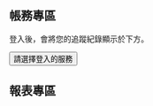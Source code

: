 <!-- scripts: [{"src" : "https://apis.google.com/js/platform.js?onload=renderGoogleButton", "async" : null, "defer" : null}, {"src" : "js/auth.js"}, {"src" : "js/underscore-min.js"}, {"src" : "https://cdn.datatables.net/1.10.13/js/jquery.dataTables.min.js"}, {"src" : "js/sha256.js"}] -->
<!-- header-meta: [{"name" : "google-signin-client_id", "content" : "842324757776-nonjllne8m8as9djg51e6cg98h6ijam7.apps.googleusercontent.com"}] -->
<!-- header-link: [{"href" : "https://cdn.datatables.net/1.10.13/css/jquery.dataTables.min.css", "rel" : "stylesheet"}] -->

## 帳務專區

登入後，會將您的追蹤紀錄顯示於下方。

<button class="btn btn-primary" data-toggle="modal" data-target="#login-menu" onClick="return datascienceandrSetLogin();">請選擇登入的服務</button>

<div id="login-menu" class="modal fade in" tabindex="-1" role="dialog" aria-hidden="true" style="display: none;">
  <div class="modal-header">
    <button id="login-close" type="button" class="close" data-dismiss="modal" aria-hidden="true">×</button>
  </div>
  <div class="modal-body">
    <div class="row">
      <div class="col-md-8" style="border-right: 1px dotted #C2C2C2;padding-right: 30px;">
        <ul class="thumbnails" style="text-align: center; font-size: 200%">
          <li class="span3">
            <a class="thumbnail" href="#">
              <div id="google-signin"></div>
            </a>
          </li>
          <li class="span3">
            <a class="thumbnail" onClick="return datascienceandrFacebookLogin();">
              <img alt="Facebook" style="width: 240px; height: 50px; line-height: 50px;" src="" onClick="return datascienceandrFacebookLogin();"/>
            </a>
          </li>
          <li class="span3">
            <!-- <button class="btn btn-primary" data-toggle="modal" data-target="#login-menu">請選擇登入的服務</button> -->
            <a class="thumbnail" data-toggle="modal" data-target="#classroom-login">
              <img alt="Classroom登入" style="width: 240px; height: 50px; line-height: 50px;" src=""/>
            </a>
          </li>
          <li class="span3">
            <a class="thumbnail" href="#", onClick="return datascienceandrLogout();"><img alt="登出" style="width: 240px; height: 50px; text-align: center; line-height: 50px;" src=""/></a>
          </li>
        </ul>
      </div>
    </div>
  </div>
</div>

<div id="classroom-login" class="modal fade in" tabindex="-2" role="dialog" aria-hidden="true" style="display: none;">
  <div class="modal-header">
    <button id="classroom-login-close" type="button" class="close" data-dismiss="modal" aria-hidden="true">×</button>
  </div>
  <div class="modal-content">
    <div style="width: 66.66666667%">
			<form class="form-horizontal" action="javascript:void(0);">
					<div class="control-group">
						<label class="control-label" for="account">帳號名稱</label>
						<div class="controls">
							<input id="classroom-account" type="text" required"/>
						</div>
					</div>
					<div class="control-group">
						<label class="control-label" for="password">密碼</label>
						<div class="controls">
							<input id="classroom-password" type="password" required"/>
						</div>
					</div>
					<div class="control-group">
						<div class="controls">
							<input value="Login" class="btn btn-primary" type="submit" onClick="return datascienceandrClassroomAuth();">
							<!-- <a id="forgotPasswordLink" href="#">Forgot Password</a> -->
						</div>
					</div>
			</form>
    </div>
  </div>
</div>

## 報表專區

<div id="report_container">
</div>

<div id="fb-root"></div>